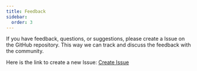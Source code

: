 ```yaml
---
title: Feedback
sidebar:
  order: 3
---
```


If you have feedback, questions, or suggestions, please create a Issue on the GitHub repository. This way we can track and discuss the feedback with the community.

Here is the link to create a new Issue: [Create Issue](https://github.com/ugurkocde/intunemacadmins/issues)
